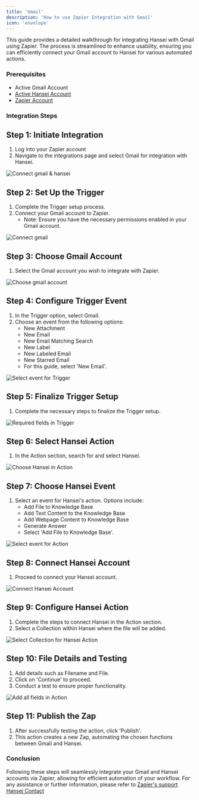 ```yaml
---
title: 'Gmail'
description: 'How to use Zapier Integration with Gmail'
icon: 'envelope'
---
```

This guide provides a detailed walkthrough for integrating Hansei with Gmail using Zapier. The process is streamlined to enhance usability, ensuring you can efficiently connect your Gmail account to Hansei for various automated actions.

### Prerequisites
- Active Gmail Account
- [Active Hansei Account](https://hansei.app/login)
- [Zapier Account](https://zapier.com/sign-up?utm_adgroup=brand_existing&gclid=CjwKCAiAjrarBhAWEiwA2qWdCGW11lcQCuGxav7Rwok_QPsNlNLmN_SPBZg-3-0tpJP_n5DdQorAsxoCPaoQAvD_BwE&utm_medium=cpc&utm_term=zapier%20account&gad_source=1&utm_content=1007808&utm_source=google&utm_campaign=gaw-gbl-nua-search-brand-remarketing)

### Integration Steps

## Step 1: Initiate Integration
1. Log into your Zapier account
2. Navigate to the integrations page and select Gmail for integration with Hansei.

<img
  src="/images/gmail/1.png"
  alt="Connect gmail & hansei"
/>

## Step 2: Set Up the Trigger
1. Complete the Trigger setup process.
2. Connect your Gmail account to Zapier.
   - Note: Ensure you have the necessary permissions enabled in your Gmail account.

<img
  src="/images/gmail/2.png"
  alt="Connect gmail"
/>

## Step 3: Choose Gmail Account
1. Select the Gmail account you wish to integrate with Zapier.

<img
  src="/images/gmail/3.png"
  alt="Choose gmail account"
/>

## Step 4: Configure Trigger Event
1. In the Trigger option, select Gmail.
2. Choose an event from the following options: 
   - New Attachment
   - New Email
   - New Email Matching Search
   - New Label
   - New Labeled Email
   - New Starred Email
   - For this guide, select 'New Email'.

<img
  src="/images/gmail/4.png"
  alt="Select event for Trigger"
/>


## Step 5: Finalize Trigger Setup
1. Complete the necessary steps to finalize the Trigger setup.

<img
  src="/images/gmail/5.png"
  alt="Required fields in Trigger"
/>

## Step 6: Select Hansei Action
1. In the Action section, search for and select Hansei.

<img
  src="/images/gmail/6.png"
  alt="Choose Hansei in Action"
/>

## Step 7: Choose Hansei Event
1. Select an event for Hansei's action. Options include:
   - Add File to Knowledge Base
   - Add Text Content to the Knowledge Base
   - Add Webpage Content to Knowledge Base
   - Generate Answer
   - Select 'Add File to Knowledge Base'.

<img
  src="/images/gmail/7.png"
  alt="Select event for Action"
/>

## Step 8: Connect Hansei Account
1. Proceed to connect your Hansei account.

<img
  src="/images/gmail/8.png"
  alt="Connect Hansei Account"
/>

## Step 9: Configure Hansei Action
1. Complete the steps to connect Hansei in the Action section.
2. Select a Collection within Hansei where the file will be added.

<img
  src="/images/gmail/9.png"
  alt="Select Collection for Hansei Action"
/>

## Step 10: File Details and Testing
1. Add details such as Filename and File.
2. Click on 'Continue' to proceed.
3. Conduct a test to ensure proper functionality.

<img
  src="/images/gmail/10.png"
  alt="Add all fields in Action"
/>

## Step 11: Publish the Zap
1. After successfully testing the action, click 'Publish'.
2. This action creates a new Zap, automating the chosen functions between Gmail and Hansei.

### Conclusion

Following these steps will seamlessly integrate your Gmail and Hansei accounts via Zapier, allowing for efficient automation of your workflow. For any assistance or further information, please refer to [Zapier's support](https://zapier.com/help/)
[Hansei Contact](https://hansei.app/contact)

